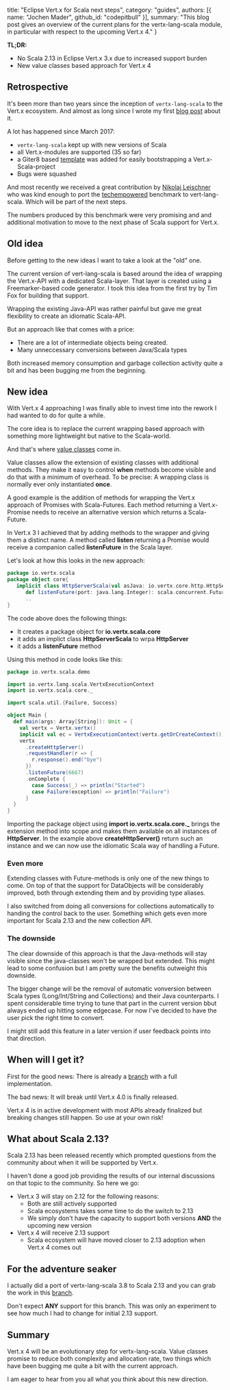   title: "Eclipse Vert.x for Scala next steps",
  category: "guides",
  authors: [{
    name: "Jochen Mader",
    github_id: "codepitbull"
  }],
  summary: "This blog post gives an overview of the current plans for the vertx-lang-scala module, in particular with respect to the upcoming Vert.x 4."
}

**TL;DR:**

- No Scala 2.13 in Eclipse Vert.x 3.x due to increased support burden
- New value classes based approach for Vert.x 4

## Retrospective

It's been more than two years since the inception of `vertx-lang-scala` to the Vert.x ecosystem. And almost as long since I wrote my first [blog post](https://vertx.io/blog/scala-is-here/) about it.

A lot has happened since March 2017:

- `vertx-lang-scala` kept up with new versions of Scala
- all Vert.x-modules are supported (35 so far)
- a Giter8 based [template](https://github.com/vert-x3/vertx-scala.g8) was added for easily bootstrapping a Vert.x-Scala-project
- Bugs were squashed

And most recently we received a great contribution by [Nikolaj Leischner](https://github.com/NikolajLeischner) who was kind enough to port the [techempowered](https://github.com/TechEmpower/FrameworkBenchmarks/tree/master/frameworks/Scala/vertx-web-scala) benchmark to vert-lang-scala. Which will be part of the next steps.

The numbers produced by this benchmark were very promising and and additional motivation to move to the next phase of Scala support for Vert.x.

## Old idea

Before getting to the new ideas I want to take a look at the "old" one.

The current version of vert-lang-scala is based around the idea of wrapping the Vert.x-API with a dedicated Scala-layer. That layer is created using a Freemarker-based code generator. I took this idea from the first try by Tim Fox for building that support.

Wrapping the existing Java-API was rather painful but gave me great flexibility to create an idiomatic Scala-API.

But an approach like that comes with a price:

- There are a lot of intermediate objects being created.
- Many unneccessary conversions between Java/Scala types

Both increased memory consumption and garbage collection activity quite a bit and has been bugging me from the beginning.

## New idea

With Vert.x 4 approaching I was finally able to invest time into the rework I had wanted to do for quite a while.

The core idea is to replace the current wrapping based approach with something more lightweight but native to the Scala-world.

And that's where [value classes](https://docs.scala-lang.org/overviews/core/value-classes.html) come in.

Value classes allow the extension of existing classes with additional methods. They make it easy to control **when** methods become visible and do that with a minimum of overhead. To be precise: A wrapping class is normally ever only instantiated **once**.

A good example is the addition of methods for wrapping the Vert.x approach of Promises with Scala-Futures. Each method returning a Vert.x-Promise needs to receive an alternative version which returns a Scala-Future.

In Vert.x 3 I achieved that by adding methods to the wrapper and giving them a distinct name. A method called **listen** returning a Promise would receive a companion called **listenFuture** in the Scala layer.

Let's look at how this looks in the new approach:

```scala
package io.vertx.scala
package object core{
   implicit class HttpServerScala(val asJava: io.vertx.core.http.HttpServer) extends AnyVal {
      def listenFuture(port: java.lang.Integer): scala.concurrent.Future[io.vertx.core.http.HttpServer] = {..}
      ..
}
```

The code above does the following things:

- It creates a package object for **io.vertx.scala.core**
- it adds an implict class **HttpServerScala** to wrpa **HttpServer**
- it adds a **listenFuture** method

Using this method in code looks like this:

```scala
package io.vertx.scala.demo

import io.vertx.lang.scala.VertxExecutionContext
import io.vertx.scala.core._

import scala.util.{Failure, Success}

object Main {
  def main(args: Array[String]): Unit = {
    val vertx = Vertx.vertx()
    implicit val ec = VertxExecutionContext(vertx.getOrCreateContext())
    vertx
      .createHttpServer()
      .requestHandler(r => {
        r.response().end("bye")
      })
      .listenFuture(6667)
      .onComplete {
        case Success(_) => println("Started")
        case Failure(exception) => println("Failure")
      }
  }
}
```

Importing the package object using **import io.vertx.scala.core._** brings the extension method into scope and makes them available on all instances of **HttpServer**. In the example above **createHttpServer()** return such an instance and we can now use the idiomatic Scala way of handling a Future.

### Even more

Extending classes with Future-methods is only one of the new things to come. On top of that the support for DataObjects will be considerably improved, both through extending them and by providing type aliases.

I also switched from doing all conversions for collections automatically to handing the control back to the user. Something which gets even more important for Scala 2.13 and the new collection API.

### The downside

The clear downside of this approach is that the Java-methods will stay visible since the java-classes won't be wrapped but extended. This might lead to some confusion but I am pretty sure the benefits outweight this downside.

The bigger change will be the removal of automatic vonversion between Scala types (Long/Int/String and  Collections) and their Java counterparts. I spent considerable time trying to tune that part in the current version bbut always ended up hitting some edgecase. For now I've decided to have the user pick the right time to convert.

I might still add this feature in a later version if user feedback points into that direction.

## When will I get it?

First for the good news: There is already a [branch](https://github.com/vert-x3/vertx-lang-scala/tree/4.0) with a full implementation.

The bad news: It will break until Vert.x 4.0 is finally released.

Vert.x 4 is in active development with most APIs already finalized but breaking changes still happen. So use at your own risk!

## What about Scala 2.13?

Scala 2.13 has been released recently which prompted questions from the community about when it will be supported by Vert.x.

I haven't done a good job providing the results of our internal discussions on that topic to the community. So here we go:

- Vert.x 3 will stay on 2.12 for the following reasons:
  - Both are still actively supported
  - Scala ecosystems takes some time to do the switch to 2.13
  - We simply don't have the capacity to support both versions **AND** the upcoming new version
- Vert.x 4 will receive 2.13 support
  - Scala ecosystem will have moved closer to 2.13 adoption when Vert.x 4 comes out

## For the adventure seaker

I actually did a port of vertx-lang-scala 3.8 to Scala 2.13 and you can grab the work in this [branch](https://github.com/vert-x3/vertx-lang-scala/tree/3.8_2.13).

Don't expect **ANY** support for this branch. This was only an experiment to see how much I had to change for initial 2.13 support.

## Summary

Vert.x 4 will be an evolutionary step for vertx-lang-scala. Value classes promise to reduce both complexity and allocation rate, two things which have been bugging me quite a bit with the current approach.

I am eager to hear from you all what you think about this new direction.
